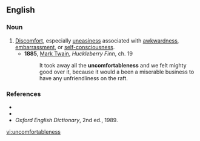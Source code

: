 ==English==

===Noun===
{{en-noun|-}}

# [[discomfort|Discomfort]], especially [[uneasiness]] associated with [[awkwardness]], [[embarrassment]], or [[self-consciousness]].
#*'''1885''', [[w:Mark_Twain|Mark Twain]], ''Huckleberry Finn'',  ch. 19
#*:It took away all the '''uncomfortableness''' and we felt mighty good over it, because it would a been a miserable business to have any unfriendliness on the raft.

===References===
*{{R:Webster 1828}}
*{{R:Dictionary.com}}
*''Oxford English Dictionary'', 2nd ed., 1989.

[[vi:uncomfortableness]]